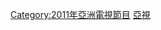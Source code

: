 {{cat year nav
| year = 2011
| cat = 亞視電視劇集
| sortkey = 亞視電視劇集
| article = 亞視電視劇集
| in = 
}}
{{catmore|本港台電視劇集列表 (2011年)}}

[[Category:2011年亞洲電視節目|Category:2011年亞洲電視節目]]

[[Category:2011年香港電視劇集|亞視]]